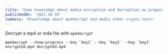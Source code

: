 ```yaml
---
title: 'Some knowledge about media encryption and decryption as preparation for DRM study'
publishedAt: '2021-10-10'
summary: 'Knownledge about mp4decrypt and media other crypto tools'
---
```



Decrypt a mp4 or m4a file with `mp4decrypt`


```
mp4decrypt --show-progress --key `key1` --key `key2` --key `key3` encrypted.mp4 decrypted.mp4
```